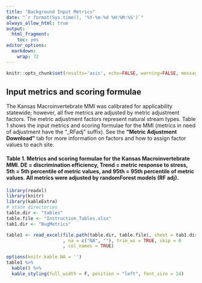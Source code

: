 ```yaml
---
title: "Background Input Metrics"
date: "`r format(Sys.time(), '%Y-%m-%d %H:%M:%S')`"
always_allow_html: true
output:
  html_fragment:
    toc: yes
editor_options: 
  markdown: 
    wrap: 72
---
```


```r
knitr::opts_chunk$set(results='asis', echo=FALSE, warning=FALSE, message = FALSE)
```

## Input metrics and scoring formulae

The Kansas Macroinvertebrate MMI was calibrated for applicability
statewide; however, all five metrics are adjusted by metric adjustment
factors. The metric adjustment factors represent natural stream types.
Table 1 shows the input metrics and scoring formulae for the MMI
(metrics in need of adjustment have the "\_RFadj" suffix). See the
**"Metric Adjustment Download"** tab for more information on factors and
how to assign factor values to each site.

#### Table 1. Metrics and scoring formulae for the Kansas Macroinvertebrate MMI. DE = discrimination efficiency, Trend = metric response to stress, 5th = 5th percentile of metric values, and 95th = 95th percentile of metric values. All metrics were adjusted by randomForest models (RF adj).

```r
library(readxl)
library(knitr)
library(kableExtra)
# state directories
table.dir <- "tables"
table.file <- "Instruction_Tables.xlsx"
tab1.dir <- "BugMetrics"

table1 <- read_excel(file.path(table.dir, table.file), sheet = tab1.dir
                     , na = c("NA", ""), trim_ws = TRUE, skip = 0
                     , col_names = TRUE)  

options(knitr.kable.NA = '')
table1 %>%
  kable() %>%
  kable_styling(full_width = F, position = "left", font_size = 14)
```
